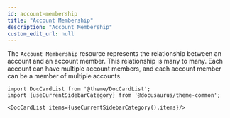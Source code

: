 ```yaml
---
id: account-membership
title: "Account Membership"
description: "Account Membership"
custom_edit_url: null
---
```




The `Account Membership` resource represents the relationship between an account and an account member. This relationship is many to many. Each account can have multiple account members, and each account member can be a member of multiple accounts.



```mdx-code-block
import DocCardList from '@theme/DocCardList';
import {useCurrentSidebarCategory} from '@docusaurus/theme-common';

<DocCardList items={useCurrentSidebarCategory().items}/>
```
      